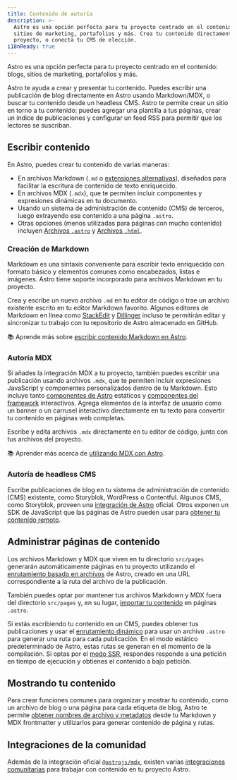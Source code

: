```yaml
---
title: Contenido de autoría
description: >-
  Astro es una opción perfecta para tu proyecto centrado en el contenido: blogs,
  sitios de marketing, portafolios y más. Crea tu contenido directamente en tu
  proyecto, o conecta tu CMS de elección.
i18nReady: true
---
```

Astro es una opción perfecta para tu proyecto centrado en el contenido: blogs, sitios de marketing, portafolios y más.

Astro te ayuda a crear y presentar tu contenido. Puedes escribir una publicación de blog directamente en Astro usando Markdown/MDX, o buscar tu contenido desde un headless CMS. Astro te permite crear un sitio en torno a tu contenido: puedes agregar una plantilla a tus páginas, crear un índice de publicaciones y configurar un feed RSS para permitir que los lectores se suscriban.

## Escribir contenido

En Astro, puedes crear tu contenido de varias maneras: 
- En archivos Markdown (`.md` o [extensiones alternativas](/es/guides/markdown-content/)), diseñados para facilitar la escritura de contenido de texto enriquecido.
- En archivos MDX (`.mdx`), que te permiten incluir componentes y expresiones dinámicas en tu documento.
- Usando un sistema de administración de contenido (CMS) de terceros, luego extrayendo ese contenido a una página `.astro`.
- Otras opciones (menos utilizadas para páginas con mucho contenido) incluyen [Archivos `.astro`](/es/core-concepts/astro-pages/#páginas-de-astro) y [Archivos `.html`](/es/core-concepts/astro-pages/#páginas-html).

### Creación de Markdown

Markdown es una sintaxis conveniente para escribir texto enriquecido con formato básico y elementos comunes como encabezados, listas e imágenes. Astro tiene soporte incorporado para archivos Markdown en tu proyecto.

Crea y escribe un nuevo archivo `.md` en tu editor de código o trae un archivo existente escrito en tu editor Markdown favorito. Algunos editores de Markdown en línea como [StackEdit](https://stackedit.io/) y [Dillinger](https://dillinger.io) incluso te permitirán editar y sincronizar tu trabajo con tu repositorio de Astro almacenado en GitHub.

📚 Aprende más sobre [escribir contenido Markdown en Astro](/es/guides/markdown-content/).

### Autoría MDX

Si añades la integración MDX a tu proyecto, también puedes escribir una publicación usando archivos `.mdx`, que te permiten incluir expresiones JavaScript y componentes personalizados dentro de tu Markdown. Esto incluye tanto [componentes de Astro](/es/core-concepts/astro-components/) estáticos y [componentes del framework](/es/core-concepts/framework-components/) interactivos. Agrega elementos de la interfaz de usuario como un banner o un carrusel interactivo directamente en tu texto para convertir tu contenido en páginas web completas.

Escribe y edita archivos `.mdx` directamente en tu editor de código, junto con tus archivos del proyecto.

📚 Aprender más acerca de [utilizando MDX con Astro](/es/guides/integrations-guide/mdx/).

### Autoría de headless CMS

Escribe publicaciones de blog en tu sistema de administración de contenido (CMS) existente, como Storyblok, WordPress o Contentful. Algunos CMS, como Storyblok, proveen una [integración de Astro](https://www.storyblok.com/mp/announcing-storyblok-astro) oficial. Otros exponen un SDK de JavaScript que las páginas de Astro pueden usar para [obtener tu contenido remoto](/es/guides/data-fetching/#fetching-de-datos-desde-un-headless-cms).

## Administrar páginas de contenido

Los archivos Markdown y MDX que viven en tu directorio `src/pages` generarán automáticamente páginas en tu proyecto utilizando el [enrutamiento basado en archivos](/es/core-concepts/routing/) de Astro, creado en una URL correspondiente a la ruta del archivo de la publicación. 

También puedes optar por mantener tus archivos Markdown y MDX fuera del directorio `src/pages` y, en su lugar, [importar tu contenido](/es/guides/markdown-content/#importando-markdown) en páginas `.astro`.

Si estás escribiendo tu contenido en un CMS, puedes obtener tus publicaciones y usar el [enrutamiento dinámico](/es/core-concepts/routing/#rutas-dinámicas) para usar un archivo `.astro` para generar una ruta para cada publicación. En el modo estático predeterminado de Astro, estas rutas se generan en el momento de la compilación. Si optas por el [modo SSR](/es/guides/server-side-rendering/), respondes responde a una petición en tiempo de ejecución y obtienes el contenido a bajo petición.

## Mostrando tu contenido

Para crear funciones comunes para organizar y mostrar tu contenido, como un archivo de blog o una página para cada etiqueta de blog, Astro te permite [obtener nombres de archivo y metadatos](/es/reference/api-reference/#astroglob) desde tu Markdown y MDX frontmatter y utilizarlos para generar contenido de página y rutas.

## Integraciones de la comunidad

Además de la integración oficial [`@astrojs/mdx`](/es/guides/integrations-guide/mdx/), existen varias [integraciones comunitarias](https://astro.build/integrations/css+ui/?q=content) para trabajar con contenido en tu proyecto Astro.
